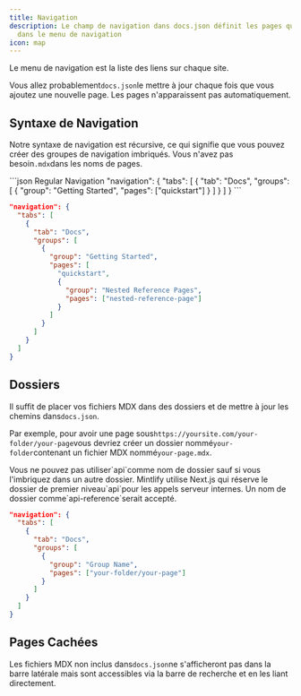 ```yaml
---
title: Navigation
description: Le champ de navigation dans docs.json définit les pages qui apparaissent
  dans le menu de navigation
icon: map
---
```


Le menu de navigation est la liste des liens sur chaque site.

Vous allez probablement`docs.json`le mettre à jour chaque fois que vous ajoutez une nouvelle page. Les pages n'apparaissent pas automatiquement.

## Syntaxe de Navigation

Notre syntaxe de navigation est récursive, ce qui signifie que vous pouvez créer des groupes de navigation imbriqués. Vous n'avez pas besoin`.mdx`dans les noms de pages.

<CodeGroup>
  ```json Regular Navigation
  "navigation": {
    "tabs": [
      {
        "tab": "Docs",
        "groups": [
          {
            "group": "Getting Started",
            "pages": ["quickstart"]
          }
        ]
      }
    ]
  }
  ```

  ```json Nested Navigation
  "navigation": {
    "tabs": [
      {
        "tab": "Docs",
        "groups": [
          {
            "group": "Getting Started",
            "pages": [
              "quickstart",
              {
                "group": "Nested Reference Pages",
                "pages": ["nested-reference-page"]
              }
            ]
          }
        ]
      }
    ]
  }
  ```
</CodeGroup>

## Dossiers

Il suffit de placer vos fichiers MDX dans des dossiers et de mettre à jour les chemins dans`docs.json`.

Par exemple, pour avoir une page sous`https://yoursite.com/your-folder/your-page`vous devriez créer un dossier nommé`your-folder`contenant un fichier MDX nommé`your-page.mdx`.

<Warning>
  Vous ne pouvez pas utiliser`api`comme nom de dossier sauf si vous l'imbriquez dans un autre dossier. Mintlify utilise Next.js qui réserve le dossier de premier niveau`api`pour les appels serveur internes. Un nom de dossier comme`api-reference`serait accepté.
</Warning>

```json Navigation With Folder
"navigation": {
  "tabs": [
    {
      "tab": "Docs",
      "groups": [
        {
          "group": "Group Name",
          "pages": ["your-folder/your-page"]
        }
      ]
    }
  ]
}
```

## Pages Cachées

Les fichiers MDX non inclus dans`docs.json`ne s'afficheront pas dans la barre latérale mais sont accessibles via la barre de recherche et en les liant directement.
